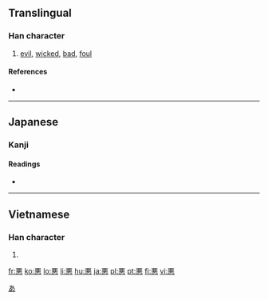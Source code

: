 {{also|惡|恶}}
==Translingual==

===Han character===
{{Han char|rn=61|rad=心|as=07|sn=11|four=|canj=一一心 (MMP), X一一心 (XMMP)}}

# [[evil]], [[wicked]], [[bad]], [[foul]]

====References====
* {{Han ref|kx=0388.341|dkj=10717|dj=0721.260|hdz=42300.020|uh=60AA|ud=24746}}

----

==Japanese==

===Kanji===
{{ja-kanji|grade=3|rs=心07}}

====Readings====
* {{ja-readings|on=[[あく]] (aku)|kun=[[わるい]] (warui), [[にくむ]] (nikumu), [[いずくんぞ]] (izukunzo)}}

[[Category:Han characters from which hiragana were derived|あ]]

----

==Vietnamese==

===Han character===
{{vi-hantu|ác|rs=心07}}

# {{defn|Vietnamese|sort=心07}}

[[fr:悪]]
[[ko:悪]]
[[lo:悪]]
[[li:悪]]
[[hu:悪]]
[[ja:悪]]
[[pl:悪]]
[[pt:悪]]
[[fi:悪]]
[[vi:悪]]